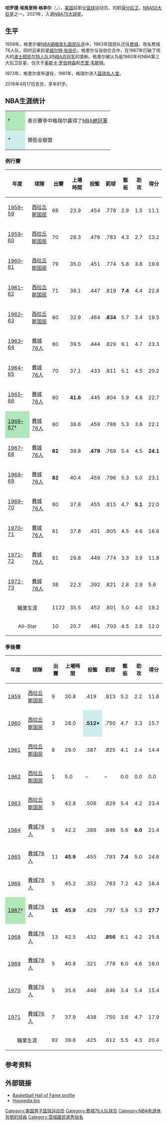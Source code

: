 {{noteTA
|G1=NBA
}}
{{Infobox NBA Player
| name         = 哈尔·格里尔<br/>{{lang|en|Hal Greer}}
| image        = Hal Greer 1969.jpeg
| caption      = 哈尔·格里尔 (1969)
| birth_date   = {{birth date|1936|06|26}}
| birth_place  = {{USA}}[[西弗吉尼亚州|西弗吉尼亚州]][[亨廷頓|亨廷頓]]
| death_date   = {{death date and age|2018|04|14|1936|06|26}}
| death_place  = {{USA}}[[亞利桑那州|亞利桑那州]]
| death_cause  = [[疾病|疾病]]
| height_ft    = 6 
| height_in    = 2
| weight_lb    = 175
| highschool   = [[道格拉斯高中|道格拉斯高中]]（[[西弗吉尼亚州|西弗吉尼亚州]][[亨廷頓|亨廷頓]]）
| college      = [[马歇尔大学|马歇尔大学]]
| career_position = [[控球后卫|控球后卫]] / [[得分後衛|得分後衛]]
| career_number= 15 
| draft_year   = 1958
| draft_round  = 2
| draft_pick   = 13
| draft_team   = [[西拉丘斯国民|西拉丘斯国民]]
| career_start = 1958
| career_end   = 1973
| years1          = {{nbay|1958|start}}–{{nbay|1972|end}}
| team1           = [[費城76人|西拉丘斯国民 / 費城76人]]
| highlights   = 
* [[NBA總決賽|NBA總冠軍]] ([[1967年NBA總決賽|1967]])
* 10× [[NBA全明星賽|NBA全明星賽]] ({{nasg|1961}}–{{nasg|1970}})
* [[NBA全明星賽最有價值球員|NBA全明星賽MVP]] ({{nasg|1968}})
* 7× [[NBA最佳阵容|NBA年度第二隊]] ([[1962-63_NBA賽季|1963]]–[[1968-69_NBA賽季|1969]])
* No. 15球衣为[[費城76人|西拉丘斯国民 / 費城76人]]所退役
* [[NBA50大巨星|NBA50大巨星]]（{{nbay|1996|start}}）
* [[NBA75大球星|NBA75大球星]]（{{nbay|2021|start}}）
* 第一隊全美中美洲會議|MAC]] (1958)
| stat1label    = [[得分|得分]]
| stat1value    = 21,586 (19.2 ppg)
| stat2label    = [[籃板|籃板]]
| stat2value    = 5,665 (5.0 rpg)
| stat3label    = [[助攻|助攻]]
| stat3value    = 4,540 (4.0 apg)
| bbr           = greerha01
| HOF_player     = harold-e-hal-greer
| CBBASKHOF_year = 2006
}}
'''哈罗德·埃弗里特·格李尔'''（{{lang-en|'''Harold Everett Greer'''}}，{{bd|1936年|6月26日|2018年|4月14日|catIdx=G}}），[[美国|美国]]前职业[[篮球|篮球]]运动员，司职[[得分后卫|得分后卫]]，[[NBA50大巨星|NBA50大巨星]]之一。2021年，入選[[NBA75大球星|NBA75大球星]]。

== 生平 ==
1958年，格里尔被[[NBA|NBA]][[费城76人队|锡腊库扎国民队]]选中，1963年国民队迁往[[费城|费城]]，改名费城76人队，同时迎来巨星[[威尔特·张伯伦|威尔特·张伯伦]]。格里尔与张伯伦合作，在1967年打破了伟大的[[波士顿凯尔特人队|波士顿凯尔特人队]]对[[NBA总冠军|NBA总冠军]]的垄断。格里尔被认为是1960年代NBA第三大后卫巨星，仅次于[[奥斯卡·罗伯特森|奥斯卡·罗伯特森]]和[[杰里·韦斯特|杰里·韦斯特]]。

1973年，格里尔宣布退役，1981年，格瑞尔进入[[篮球名人堂|篮球名人堂]]。

2018年4月17日去世，享年81岁。

== NBA生涯统计 ==
{{NBA player statistics legend}}
{| class="wikitable"
|-
| style="background:#afe6ba; width:3em;" |†
|表示賽季中格瑞尔贏得了[[NBA總冠軍|NBA總冠軍]]
|-
| style="background:#cfecec; width:3em;" |*
|領銜全聯盟
|}

=== 例行賽 ===
{| class="wikitable sortable" style="font-size:95%; text-align:right;"
|-
!年度
!球隊
!出賽
!上場時間
!投籃
!罰球
!籃板
!助攻
!得分
|-
| style="text-align:left;" |[[1958-59_NBA賽季|1958–59]]
| style="text-align:left;" |[[西拉丘斯国民|西拉丘斯国民]]
|68
|23.9
|.454
|.778
|2.9
|1.5
|11.1
|-
| style="text-align:left;" |[[1959-60_NBA賽季|1959–60]]
| style="text-align:left;" |[[西拉丘斯国民|西拉丘斯国民]]
|70
|28.3
|.476
|.783
|4.3
|2.7
|13.2
|-
| style="text-align:left;" |[[1960-61_NBA賽季|1960–61]]
| style="text-align:left;" |[[西拉丘斯国民|西拉丘斯国民]]
|79
|35.0
|.451
|.774
|5.8
|3.8
|19.6
|-
| style="text-align:left;" |[[1961-62_NBA賽季|1961–62]]
| style="text-align:left;" |[[西拉丘斯国民|西拉丘斯国民]]
|71
|38.1
|.447
|.819
|'''7.4'''
|4.4
|22.8
|-
| style="text-align:left;" |[[1962-63_NBA賽季|1962–63]]
| style="text-align:left;" |[[西拉丘斯国民|西拉丘斯国民]]
|80
|32.9
|.464
|'''.834'''
|5.7
|3.4
|19.5
|-
| style="text-align:left;" |[[1963-64_NBA賽季|1963–64]]
| style="text-align:left;" |[[費城76人|費城76人]]
|80
|39.5
|.444
|.829
|6.1
|4.7
|23.3
|-
| style="text-align:left;" |[[1964-65_NBA賽季|1964–65]]
| style="text-align:left;" |[[費城76人|費城76人]]
|70
|37.1
|.433
|.811
|5.1
|4.5
|20.2
|-
| style="text-align:left;" |[[1965-66_NBA賽季|1965–66]]
| style="text-align:left;" |[[費城76人|費城76人]]
|80
|'''41.6'''
|.445
|.804
|5.9
|4.8
|22.7
|-
| style="text-align:left;background:#afe6ba;"|[[1966-67_NBA賽季|1966–67]]†
| style="text-align:left;" |[[費城76人|費城76人]]
|80
|38.6
|.459
|.788
|5.3
|3.8
|22.1
|-
| style="text-align:left;" |[[1967-68_NBA賽季|1967–68]]
| style="text-align:left;" |[[費城76人|費城76人]]
|'''82'''
|39.8
|'''.478'''
|.769
|5.4
|4.5
|'''24.1'''
|-
| style="text-align:left;" |[[1968-69_NBA賽季|1968–69]]
| style="text-align:left;" |[[費城76人|費城76人]]
|'''82'''
|40.4
|.459
|.796
|5.3
|5.0
|23.1
|-
| style="text-align:left;" |[[1969-70_NBA賽季|1969–70]]
| style="text-align:left;" |[[費城76人|費城76人]]
|80
|37.8
|.455
|.815
|4.7
|'''5.1'''
|22.0
|-
| style="text-align:left;" |[[1970-71_NBA賽季|1970–71]]
| style="text-align:left;" |[[費城76人|費城76人]]
|81
|37.8
|.431
|.805
|4.5
|4.6
|18.6
|-
| style="text-align:left;" |[[1971-72_NBA賽季|1971–72]]
| style="text-align:left;" |[[費城76人|費城76人]]
|81
|29.8
|.449
|.774
|3.3
|3.9
|11.8
|-
| style="text-align:left;" |[[1972-73_NBA賽季|1972-73]]
| style="text-align:left;" |[[費城76人|費城76人]]
|38
|22.3
|.392
|.821
|2.8
|2.9
|5.6
|- class="sortbottom"
| colspan="2" style="text-align:center;" |職業生涯
|1122
|35.5
|.452
|.801
|5.0
|4.0
|19.2
|- class="sortbottom"
| colspan="2" style="text-align:center;" |All-Star
|10
|20.7
|.461
|.703
|4.5
|2.8
|12.0
|}

=== 季後賽 ===
{| class="wikitable sortable" style="font-size:95%; text-align:right;"
|-
!年度
!球隊
!出賽
!上場時間
!投籃
!罰球
!籃板
!助攻
!得分
|-
| style="text-align:left;" |[[1959年NBA季後賽|1959]]
| style="text-align:left;" |[[西拉丘斯国民|西拉丘斯国民]]
|9
|30.8
|.419
|.813
|5.2
|2.2
|11.6
|-
| style="text-align:left;" |[[1960年NBA季後賽|1960]]
| style="text-align:left;" |[[西拉丘斯国民|西拉丘斯国民]]
|3
|28.0
|style="background:#cfecec;"|'''.512*'''
|.750
|4.7
|3.3
|15.7
|-
| style="text-align:left;" |[[1961年NBA季後賽|1961]]
| style="text-align:left;" |[[西拉丘斯国民|西拉丘斯国民]]
|8
|29.0
|.387
|.825
|4.1
|2.4
|14.4
|-
| style="text-align:left;" |[[1962年NBA季後賽|1962]]
| style="text-align:left;" |[[西拉丘斯国民|西拉丘斯国民]]
|1
|5.0
|–
|–
|0.0
|0.0
|0.0
|-
| style="text-align:left;" |[[1963年NBA季後賽|1963]]
| style="text-align:left;" |[[西拉丘斯国民|西拉丘斯国民]]
|5
|42.8
|.506
|.829
|5.4
|4.2
|23.4
|-
| style="text-align:left;" |[[1964年NBA季後賽|1964]]
| style="text-align:left;" |[[費城76人|費城76人]]
|5
|42.2
|.389
|.846
|5.6
|'''6.0'''
|21.4
|-
| style="text-align:left;" |[[1965年NBA季後賽|1965]]
| style="text-align:left;" |[[費城76人|費城76人]]
|11
|'''45.9'''
|.455
|.793
|'''7.4'''
|5.0
|24.6
|-
| style="text-align:left;" |[[1966年NBA季後賽|1966]]
| style="text-align:left;" |[[費城76人|費城76人]]
|5
|45.2
|.352
|.783
|7.2
|4.2
|16.4
|-
| style="text-align:left;background:#afe6ba;"|[[1967年NBA季後賽|1967]]†
| style="text-align:left;" |[[費城76人|費城76人]]
|'''15'''
|'''45.9'''
|.429
|.797
|5.9
|5.3
|'''27.7'''
|-
| style="text-align:left;" |[[1968年NBA季後賽|1968]]
| style="text-align:left;" |[[費城76人|費城76人]]
|13
|42.5
|.432
|'''.856'''
|6.1
|4.2
|25.8
|-
| style="text-align:left;" |[[1969年NBA季後賽|1969]]
| style="text-align:left;" |[[費城76人|費城76人]]
|5
|40.8
|.321
|.778
|6.0
|4.6
|16.0
|-
| style="text-align:left;" |[[1970年NBA季後賽|1970]]
| style="text-align:left;" |[[費城76人|費城76人]]
|5
|35.6
|.446
|.846
|3.4
|5.4
|15.4
|-
| style="text-align:left;" |[[1971年NBA季後賽|1971]]
| style="text-align:left;" |[[費城76人|費城76人]]
|7
|37.9
|.438
|.750
|3.6
|4.7
|17.9
|- class="sortbottom"
| colspan="2" style="text-align:center;" |職業生涯
|92
|39.6
|.425
|.812
|5.5
|4.3
|20.4
|}

==参考资料==
{{reflist}}

== 外部链接 ==
* [https://web.archive.org/web/20080516201711/http://www.hoophall.com/halloffamers/Greer.htm Basketball Hall of Fame profile]
* [https://web.archive.org/web/20080516204511/http://hoopedia.nba.com/index.php/Hal_Greer Hoopedia bio]

{{1958 NBA Draft}}
{{NBA50}}
{{NBA75}}
{{费城76人}}
{{Philadelphia 76ers 1966-67 NBA champions}}
{{Authority control}}
{{DEFAULTSORT:Greer, Hal}}
[[Category:美国男子篮球运动员|Category:美国男子篮球运动员]]
[[Category:费城76人队球员|Category:费城76人队球员]]
[[Category:NBA有退休背號的球員|Category:NBA有退休背號的球員]]
[[Category:雪城國民選秀指名|Category:雪城國民選秀指名]]
